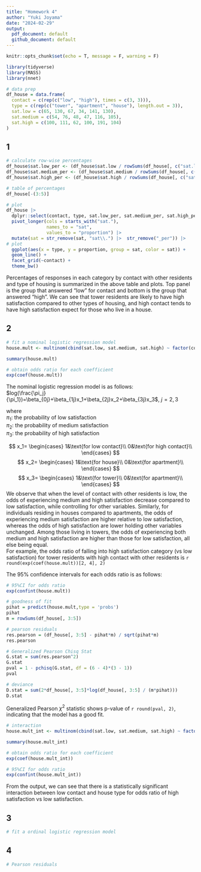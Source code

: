 ```yaml
---
title: "Homework 4"
author: "Yuki Joyama"
date: "2024-02-29"
output: 
  pdf_document: default
  github_document: default
---
```


```r
knitr::opts_chunk$set(echo = T, message = F, warning = F)

library(tidyverse)
library(MASS)
library(nnet)
```

```r
# data prep
df_house = data.frame(
  contact = c(rep(c("low", "high"), times = c(3, 3))),
  type = c(rep(c("tower", "apartment", "house"), length.out = 3)), 
  sat.low = c(65, 130, 67, 34, 141, 130),
  sat.medium = c(54, 76, 48, 47, 116, 105),
  sat.high = c(100, 111, 62, 100, 191, 104)
)
```

## 1
```r
# calculate row-wise percentages
df_house$sat.low_per <- (df_house$sat.low / rowSums(df_house[, c("sat.low", "sat.medium", "sat.high")])) * 100
df_house$sat.medium_per <- (df_house$sat.medium / rowSums(df_house[, c("sat.low", "sat.medium", "sat.high")])) * 100
df_house$sat.high_per <- (df_house$sat.high / rowSums(df_house[, c("sat.low", "sat.medium", "sat.high")])) * 100

# table of percentages
df_house[-(3:5)]

# plot
df_house |> 
  dplyr::select(contact, type, sat.low_per, sat.medium_per, sat.high_per) |> 
  pivot_longer(cols = starts_with("sat."), 
               names_to = "sat", 
               values_to = "proportion") |> 
  mutate(sat = str_remove(sat, "sat\\.") |>  str_remove("_per")) |> 
# plot
  ggplot(aes(x = type, y = proportion, group = sat, color = sat)) +
  geom_line() +
  facet_grid(~contact) +
  theme_bw()
```

Percentages of responses in each category by contact with other residents and type of housing is summarized in the above table and plots. Top panel is the group that answered "low" for contact and bottom is the group that answered "high". We can see that tower residents are likely to have high satisfaction compared to other types of housing, and high contact tends to have high satisfaction expect for those who live in a house. 

## 2
```r
# fit a nominal logistic regression model
house.mult <- multinom(cbind(sat.low, sat.medium, sat.high) ~ factor(contact) + factor(type), data = df_house)
```

```r
summary(house.mult)

# obtain odds ratio for each coefficient
exp(coef(house.mult))
```

The nominal logistic regression model is as follows:  
$log(\frac{\pi_j}{\pi_1})=\beta_{0j}+\beta_{1j}x_1+\beta_{2j}x_2+\beta_{3j}x_3$, $j = 2,3$   

where  
$\pi_1:$ the probability of low satisfaction   
$\pi_2:$ the probability of medium satisfaction  
$\pi_3:$ the probability of high satisfaction   

$$
x_1=
\begin{cases}
1&\text{for low contact}\\
0&\text{for high contact}\\
\end{cases}
$$
$$
x_2=
\begin{cases}
1&\text{for house}\\
0&\text{for apartment}\\
\end{cases}
$$
$$
x_3=
\begin{cases}
1&\text{for tower}\\
0&\text{for apartment}\\
\end{cases}
$$
We observe that when the level of contact with other residents is low, the odds of experiencing medium and high satisfaction decrease compared to low satisfaction, while controlling for other variables. Similarly, for individuals residing in houses compared to apartments, the odds of experiencing medium satisfaction are higher relative to low satisfaction, whereas the odds of high satisfaction are lower holding other variables unchanged. Among those living in towers, the odds of experiencing both medium and high satisfaction are higher than those for low satisfaction, all else being equal.  
For example, the odds ratio of falling into high satisfaction category (vs low satisfaction) for tower residents with high contact with other residents is `r round(exp(coef(house.mult))[2, 4], 2)`  

The 95% confidence intervals for each odds ratio is as follows:
```r
# 95%CI for odds ratio
exp(confint(house.mult))
```


```r
# goodness of fit
pihat = predict(house.mult,type = 'probs') 
pihat
m = rowSums(df_house[, 3:5])

# pearson residuals 
res.pearson = (df_house[, 3:5] - pihat*m) / sqrt(pihat*m) 
res.pearson

# Generalized Pearson Chisq Stat
G.stat = sum(res.pearson^2) 
G.stat
pval = 1 - pchisq(G.stat, df = (6 - 4)*(3 - 1))
pval 

# deviance
D.stat = sum(2*df_house[, 3:5]*log(df_house[, 3:5] / (m*pihat)))
D.stat
```

Generalized Pearson $\chi^2$ statistic shows p-value of `r round(pval, 2)`, indicating that the model has a good fit.

```r
# interaction
house.mult_int <- multinom(cbind(sat.low, sat.medium, sat.high) ~ factor(contact) + factor(type) + factor(contact)*factor(type), data = df_house)

summary(house.mult_int)

# obtain odds ratio for each coefficient
exp(coef(house.mult_int))

# 95%CI for odds ratio
exp(confint(house.mult_int))
```

From the output, we can see that there is a statistically significant interaction between low contact and house type for odds ratio of high satisfaction vs low satisfaction.

## 3
```r
# fit a ordinal logistic regression model

```


## 4
```r
# Pearson residuals 
```










